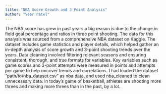 ---
title: "NBA Score Growth and 3 Point Analysis"
author: "Veer Patel"
---

The NBA score has grew in past years a big reason is due to the change in field goal percentage and ratios in three point shooting. The data for this analysis was sourced from a comprehensive NBA dataset on Kaggle. The dataset includes game statistics and player details, which helped gather an in-depth analysis of score growth and 3-point shooting trends over the years. Data cleaning involved filtering relevant seasons and ensuring consistent, thorough, and true formats for variables. Key variables such as game scores and 3-point attempts were measured in points and attempts per game to help uncover trends and correlations. I had loaded the dataset "path/to/nba_dataset.csv" as nba data, and used nba_cleaned to clean unnecessary data. In today's game of basketball, athletes are shooting more threes and making more threes than in the past, by a lot. 


